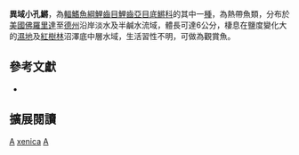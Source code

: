 {{Speciesbox 
| taxon = Adinia xenica 
| status = NE
| status_system = IUCN3.1
| authority = Jordan & Gilbert, 1882
| synonyms = *''Fundulus xenicus'', Jordan & Gilbert, 1882
*''Adinia multifasciata'', Girard, 1859
*''Adinia multifasciatus'', Girard, 1859
}}
'''異域小孔鱂'''，為[[輻鰭魚綱|輻鰭魚綱]][[鯉齒目|鯉齒目]][[鯉齒亞目|鯉齒亞目]][[底鱂科|底鱂科]]的其中一[[種|種]]，為熱帶魚類，分布於[[美國|美國]][[佛羅里達|佛羅里達]]至[[德克薩斯州|德州]]沿岸淡水及半鹹水流域，體長可達6公分，棲息在鹽度變化大的[[濕地|濕地]]及[[紅樹林|紅樹林]]沼澤底中層水域，生活習性不明，可做為觀賞魚。

== 參考文獻 ==
*{{FishBase_species|genus=Adinia|species=xenica|year=2014|month=10}}

== 擴展閱讀 ==
{{refbegin}}
{{wikispecies-inline|Adinia xenica}}
{{refend}}
{{Taxonbar|from=Q2085101}}

[[Category:觀賞魚|A]]
[[Category:小孔鱂屬|xenica]]
[[Category:1882年描述的鱼类|A]]

{{魚類小作品}}